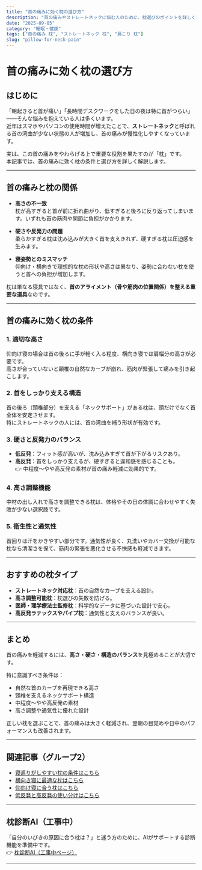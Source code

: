 ```yaml
---
title: "首の痛みに効く枕の選び方"
description: "首の痛みやストレートネックに悩む人のために、枕選びのポイントを詳しく解説。高さ・硬さ・素材の観点から最適な枕を紹介します。"
date: "2025-09-05"
category: "睡眠・健康"
tags: ["首の痛み 枕", "ストレートネック 枕", "肩こり 枕"]
slug: "pillow-for-neck-pain"
---
```


# 首の痛みに効く枕の選び方

## はじめに
「朝起きると首が痛い」「長時間デスクワークをした日の夜は特に首がつらい」——そんな悩みを抱えている人は多くいます。  
近年はスマホやパソコンの使用時間が増えたことで、**ストレートネック**と呼ばれる首の湾曲が少ない状態の人が増加し、首の痛みが慢性化しやすくなっています。  

実は、この首の痛みをやわらげる上で重要な役割を果たすのが「枕」です。  
本記事では、首の痛みに効く枕の条件と選び方を詳しく解説します。

---

## 首の痛みと枕の関係
- **高さの不一致**  
  枕が高すぎると首が前に折れ曲がり、低すぎると後ろに反り返ってしまいます。いずれも首の筋肉や関節に負担がかかります。  

- **硬さや反発力の問題**  
  柔らかすぎる枕は沈み込みが大きく首を支えきれず、硬すぎる枕は圧迫感を生みます。  

- **寝姿勢とのミスマッチ**  
  仰向け・横向きで理想的な枕の形状や高さは異なり、姿勢に合わない枕を使うと首への負担が増加します。  

枕は単なる寝具ではなく、**首のアライメント（骨や筋肉の位置関係）を整える重要な道具**なのです。

---

## 首の痛みに効く枕の条件

### 1. 適切な高さ
仰向け寝の場合は首の後ろに手が軽く入る程度、横向き寝では肩幅分の高さが必要です。  
高さが合っていないと頸椎の自然なカーブが崩れ、筋肉が緊張して痛みを引き起こします。

### 2. 首をしっかり支える構造
首の後ろ（頸椎部分）を支える「ネックサポート」がある枕は、頭だけでなく首全体を安定させます。  
特にストレートネックの人には、首の湾曲を補う形状が有効です。

### 3. 硬さと反発力のバランス
- **低反発**：フィット感が高いが、沈み込みすぎて首が下がるリスクあり。  
- **高反発**：首をしっかり支えるが、硬すぎると違和感を感じることも。  
👉 中程度〜やや高反発の素材が首の痛み軽減に効果的です。  

### 4. 高さ調整機能
中材の出し入れで高さを調整できる枕は、体格やその日の体調に合わせやすく失敗が少ない選択肢です。

### 5. 衛生性と通気性
首回りは汗をかきやすい部分です。通気性が良く、丸洗いやカバー交換が可能な枕なら清潔さを保て、筋肉の緊張を悪化させる不快感も軽減できます。

---

## おすすめの枕タイプ
- **ストレートネック対応枕**：首の自然なカーブを支える設計。  
- **高さ調整可能枕**：枕選びの失敗を防げる。  
- **医師・理学療法士監修枕**：科学的なデータに基づいた設計で安心。  
- **高反発ラテックスやパイプ枕**：通気性と支えのバランスが良い。  

---

## まとめ
首の痛みを軽減するには、**高さ・硬さ・構造のバランス**を見極めることが大切です。  

特に意識すべき条件は：  
- 自然な首のカーブを再現できる高さ  
- 頸椎を支えるネックサポート構造  
- 中程度〜やや高反発の素材  
- 高さ調整や通気性に優れた設計  

正しい枕を選ぶことで、首の痛みは大きく軽減され、翌朝の目覚めや日中のパフォーマンスも改善されます。  

---

## 関連記事（グループ2）
- [寝返りがしやすい枕の条件はこちら](/articles/sleep-health/pillow/group2/pillow-for-turnover)
- [横向き寝に最適な枕はこちら](/articles/sleep-health/pillow/group2/pillow-for-side-sleepers)
- [仰向け寝に合う枕はこちら](/articles/sleep-health/pillow/group2/pillow-for-back-sleepers)
- [低反発と高反発の使い分けはこちら](/articles/sleep-health/pillow/group2/low-high-rebound-pillow)

---

## 枕診断AI（工事中）
「自分のいびきの原因に合う枕は？」と迷う方のために、AIがサポートする診断機能を準備中です。  
👉 [枕診断AI（工事中ページ）](/pillow/diagnosis)

---
